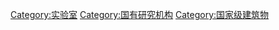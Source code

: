 [[Category:实验室|Category:实验室]]
[[Category:国有研究机构|Category:国有研究机构]]
[[Category:国家级建筑物|Category:国家级建筑物]]